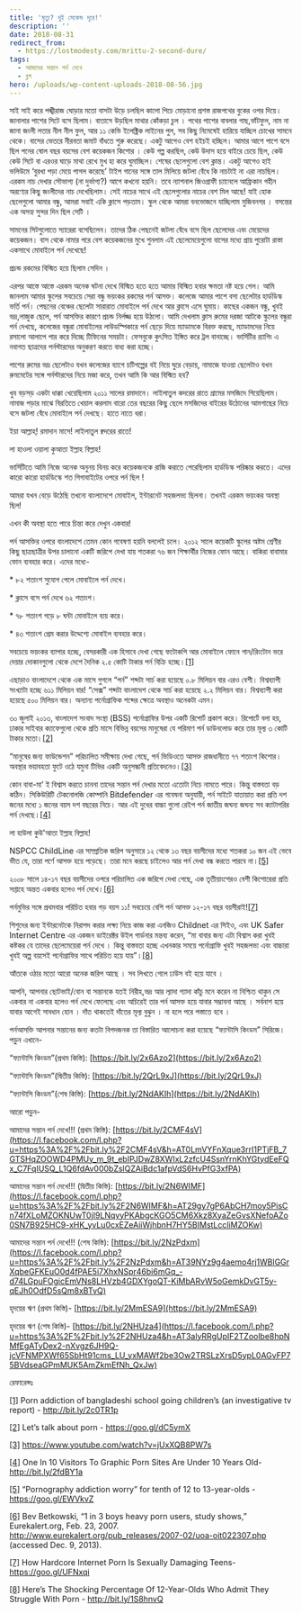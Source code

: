 ```yaml
---
title: 'মৃত্যু? দুই সেকেন্ড দূরে!'
description: ''
date: 2018-08-31
redirect_from:
  - https://lostmodesty.com/mrittu-2-second-dure/
tags:
  - আমাদের সন্তান পর্ন দেখে
  - ব্লগ
hero: /uploads/wp-content-uploads-2018-08-56.jpg
---
```


সাই সাই করে পঙ্খীরাজ ঘোড়ার মতো বাসটা উড়ে চলছিল কালো পিচে মোড়ানো প্রশস্ত রাজপথের বুকের ওপর দিয়ে। জানালার পাশের সিটে বসে ছিলাম। বাতাসে উড়ছিল মাথার কোঁকড়া চুল । পথের পাশের বাবলার গাছ,ভাঁটফুল, নাম না জানা জংলী লতার নীল নীল ফুল, আর ১১ কেভি ইলেক্ট্রিক লাইনের পুল, সব কিছু নিমেষেই হারিয়ে যাচ্ছিল চোখের সামনে থেকে। বাসের ভেতরে নীরবতা জমাট বাঁধতে শুরু করেছে। একটু আগেও বেশ হইচই হচ্ছিল। আমার আশে পাশে বসে ছিল পনের ষোল বছর বয়সের বেশ কয়েকজন কিশোর । কেউ গল্প করছিল, কেউ উদাস হয়ে বাইরে চেয়ে ছিল, কেউ কেউ সিটে বা এরওর ঘাড়ে মাথা রেখে মুখ হা করে ঘুমাচ্ছিল। শেষের ছেলেগুলো বেশ ক্লান্ত। একটু আগেও হাই ভলিউমে ‘বুরখা পড়া মেয়ে পাগল করেছে’ টাইপ গানের সঙ্গে তাল মিলিয়ে জটলা বেঁধে কি নাচটাই না এরা নাচছিল। এরকম নাচ দেখার সৌভাগ্য (না দুর্ভাগ্য?) আগে কখনো হয়নি। তবে ন্যাশনাল জিওগ্রাফী চ্যানেলে আফ্রিকান গহীন অরণ্যের কিছু জংলীদের নাচ দেখেছিলাম। সেই নাচের সাথে এই ছেলেগুলোর নাচের বেশ মিল আছে! যাই হোক ছেলেগুলো আমার বন্ধু, আমরা সবাই একি ক্লাসে পড়তাম। স্কুল থেকে আমরা বনভোজনে যাচ্ছিলাম মুজিবনগর । বসন্তের এক অসহ্য সুন্দর দিন ছিল সেটি ।

সামনের সিটগুলোতে স্যারেরা বসেছিলেন। তাদের ঠিক পেছনেই জটলা বেঁধে বসে ছিল ছেলেদের এবং মেয়েদের কয়েকজন। বাস থেকে নামার পরে বেশ কয়েকজনের মুখে শুনলাম এই ছেলেমেয়েগুলো বাসের মধ্যে প্রায় পুরোটা রাস্তা একসাথে মোবাইলে পর্ন দেখেছে!

প্রচন্ড রকমের বিস্মিত হয়ে ছিলাম সেদিন ।

এরপর আস্তে আস্তে এরকম অনেক ঘটনা দেখে বিস্মিত হতে হতে আমার বিস্মিত হবার ক্ষমতা নষ্ট হয়ে গেল। আমি জানলাম আমার স্কুলের সবচেয়ে সেরা বন্ধু ভয়ংকর রকমের পর্ন আসক্ত। কলেজে আমার পাশে বসা ছেলেটার হার্ডডিস্ক ভর্তি পর্ন। পেছনের বেঞ্চের ছেলেটা সারারাত মোবাইলে পর্ন দেখে আর ক্লাসে এসে ঘুমায়। কাছের একজন বন্ধু, খুবই ভদ্র,লাজুক ছেলে, পর্ন আসক্তির কারণে প্রচন্ড নির্লজ্জ হয়ে উঠলো। আমি দেখলাম ক্লাস রুমের দরজা আটকে স্কুলের বন্ধুরা পর্ন দেখছে, কলেজের বন্ধুরা মোবাইলের লাউডস্পিকারে পর্ন ছেড়ে দিয়ে ম্যাডামকে বিরক্ত করছে, ম্যাডামদের নিয়ে রসালো আলাপে পার করে দিচ্ছে টিফিনের সময়টা। ফেসবুকে কুৎসিত ইঙ্গিত করে ট্রল বানাচ্ছে। ভার্সিটির র‍্যাগিং এ নবাগত ছাত্রদের পর্নস্টারদের অনুকরণ করতে বাধ্য করা হচ্ছে।

পাশের রুমের ভদ্র ছেলেটাও যখন কলেজের ব্যাগে চটিগল্পের বই নিয়ে ঘুরে বেড়ায়, নামাজে যাওয়া ছেলেটাও যখন রুমমেটের সঙ্গে পর্নস্টারদের নিয়ে মজা করে, তখন আমি কি আর বিস্মিত হব?

খুব বড়সড় একটা ধাক্কা খেয়েছিলাম ২০১১ সালের রমাদানে। লাইলাতুল কদরের রাতে গ্রামের মসজিদে গিয়েছিলাম। নামাজ পড়ার মাঝে বিরতিতে খেয়াল করলাম বারো তের বছরের কিছু ছেলে মসজিদের বাইরের উঠোনের আমগাছের নিচে বসে জটলা বেঁধে মোবাইলে পর্ন দেখছে। হাতে নাতে ধরা।

ইয়া আল্লাহ্! রমাদান মাসে! লাইলাতুল ক্বদরের রাতে!

লা হাওলা ওয়ালা কুআতা ইল্লাহ বিল্লাহ!

ভার্সিটিতে আমি নিজে অনেক অনুনয় বিনয় করে কয়েকজনকে রাজি করাতে পেরেছিলাম হার্ডডিস্ক পরিষ্কার করতে। এদের কারো কারো হার্ডডিস্কে শত গিগাবাইটের ওপরে পর্ন ছিল !

আমরা যখন বেড়ে উঠেছি তখনো বাংলাদেশে মোবাইল, ইন্টারনেট সহজলভ্য ছিলনা। তখনই এরকম ভয়ংকর অবস্থা ছিল!

এখন কী অবস্থা হতে পারে চিন্তা করে দেখুন একবার!

পর্ন আসক্তির ওপরে বাংলাদেশে তেমন কোন গবেষণা হয়নি বললেই চলে। ২০১২ সালে কয়েকটি স্কুলের অষ্টম শ্রেণীর কিছু ছাত্রছাত্রীর উপর চালানো একটি জরিপে দেখা যায় শতকরা ৭৬ জন শিক্ষার্থীর নিজের ফোন আছে। বাকিরা বাবামার ফোন ব্যবহার করে। এদের মধ্যে-

\* ৮২ শতাংশ সুযোগ পেলে মোবাইলে পর্ন দেখে।

\* ক্লাসে বসে পর্ন দেখে ৬২ শতাংশ।

\* ৭৮ শতাংশ গড়ে ৮ ঘন্টা মোবাইলে ব্যয় করে।

\* ৪৩ শতাংশ প্রেম করার উদ্দেশ্যে মোবাইল ব্যবহার করে।

সবচেয়ে ভয়ংকর ব্যাপার হচ্ছে, বেসরকারী এক হিসাবে দেখা গেছে ফটোকপি আর মোবাইলে ফোনে গান/রিংটোন ভরে দেয়ার দোকানগুলো থেকে দেশে দৈনিক ২.৫ কোটি টাকার পর্ন বিক্রি হচ্ছে।[\[1\]](https://www.blogger.com/blogger.g?blogID=606604752833102909#_ftn1)

এছাড়াও বাংলাদেশে থেকে এক মাসে গুগলে “পর্ন” শব্দটা সার্চ করা হয়েছে ০.৮ মিলিয়ন বার এরও বেশী। বিশ্বব্যাপী সংখ্যাটা হচ্ছে ৬১১ মিলিয়ন বার! “সেক্স” শব্দটা বাংলাদেশ থেকে সার্চ করা হয়েছে ২.২ মিলিয়ন বার। বিশ্বব্যাপী করা হয়েছে ৫০০ মিলিয়ন বার। অন্যান্য পর্নোগ্রাফিক শব্দের ক্ষেত্রে অবস্থাও অনেকটা এমন।

৩০ জুলাই ২০১৩, বাংলাদেশ সংবাদ সংস্থা (BSS) পর্নোগ্রাফির উপর একটি রিপোর্ট প্রকাশ করে। রিপোর্টে বলা হয়, ঢাকার সাইবার ক্যাফেগুলো থেকে প্রতি মাসে বিভিন্ন বয়সের মানুষেরা যে পরিমাণ পর্ন ডাউনলোড করে তার মূল্য ৩ কোটি টাকার মতো।[\[2\]](https://www.blogger.com/blogger.g?blogID=606604752833102909#_ftn2)

“মানুষের জন্য ফাউন্ডেশন” পরিচালিত সমীক্ষায় দেখা গেছে, পর্ন ভিডিওতে আসক্ত রাজধানীতে ৭৭ শতাংশ কিশোর। অবস্থার ভয়াবহতা ফুটে ওঠে যমুনা টিভির একটি অনুসন্ধানী প্রতিবেদনেও।[\[3\]](https://www.blogger.com/blogger.g?blogID=606604752833102909#_ftn3)

কোন বাবা-মা’ ই বিশ্বাস করতে চাননা তাদের সন্তান পর্ন দেখার মতো এতোটা নিচে নামতে পারে। কিন্তু বাস্তবতা বড় কঠিন। সিকিউরিটি টেকনোলজি কোম্পানি Bitdefender এর গবেষনা অনুযায়ী, পর্ন সাইটে যাতায়াত করা প্রতি দশ জনের মধ্যে ১ জনের বয়স দশ বছরের নিচে। আর এই দুধের বাচ্চা গুলো রেইপ পর্ন জাতীয় জঘন্য জঘন্য সব ক্যাটাগরির পর্ন দেখছে।[\[4\]](https://www.blogger.com/blogger.g?blogID=606604752833102909#_ftn4)

লা হাউলা কুউ'আতা ইল্লাহ বিল্লাহ!

NSPCC ChildLine এর সাম্প্রতিক জরিপ অনুসারে ১২ থেকে ১৩ বছর বয়সীদের মধ্যে শতকরা ১০ জন এই ভেবে ভীত যে, তারা পর্ণে আসক্ত হয়ে পড়েছে। তারা মনে করছে চাইলেও আর পর্ন দেখা বন্ধ করতে পারবে না।[\[5\]](https://www.blogger.com/blogger.g?blogID=606604752833102909#_ftn5)

২০০৮ সালে ১৪-১৭ বছর বয়সীদের ওপরে পরিচালিত এক জরিপে দেখা গেছে, এক তৃতীয়াংশেরও বেশী কিশোরেরা প্রতি সপ্তাহে অন্তত একবার হলেও পর্ন দেখে।[\[6\]](https://www.blogger.com/blogger.g?blogID=606604752833102909#_ftn6)

পর্নমুভির সঙ্গে প্রথমবার পরিচিত হবার গড় বয়স ১১! সবচেয়ে বেশি পর্ন আসক্ত ১২-১৭ বছর বয়সীরাই\![\[7\]](https://www.blogger.com/blogger.g?blogID=606604752833102909#_ftn7)

শিশুদের জন্য ইন্টারনেটকে নিরাপদ করার লক্ষ্য নিয়ে কাজ করা এনজিও Childnet এর সিইও, এবং UK Safer Internet Centre এর একজন ডাইরেক্টর উইল গার্ডনার মন্তব্য করেন, “মা বাবার জন্য এটা বিশ্বাস করা খুবই কষ্টকর যে তাদের ছেলেমেয়েরা পর্ন দেখে । কিন্তু বাস্তবতা হচ্ছে এখনকার সময়ে পর্নোগ্রাফি খুবই সহজলভ্য এবং বাচ্চারা খুবই অল্প বয়সেই পর্নোগ্রাফির সাথে পরিচিত হয়ে যায়”।[\[8\]](https://www.blogger.com/blogger.g?blogID=606604752833102909#_ftn8)

আঁতকে ওঠার মতো আরো অনেক জরিপ আছে । সব লিখতে গেলে ঢাউস বই হয়ে যাবে ।

আপনি, আপনার ছোটভাই/বোন বা সন্তানকে যতই নিরীহ,ভদ্র আর ল্যাদা গ্যাদা কাঁচু মনে করেন না নিশ্চিত থাকুন সে একবার না একবার হলেও পর্ন দেখে ফেলেছে এবং অচিরেই তার পর্ন আসক্ত হয়ে যাবার সম্ভাবনা আছে । সর্বনাশ হয়ে যাবার আগেই সাবধান হোন । দাঁত থাকতেই দাঁতের মূল্য বুঝুন । না হলে পরে পস্তাতে হবে ।

পর্নআসক্তি আপনার সন্তানের জন্য কতটা বিপদজনক তা বিস্তারিত আলোচনা করা হয়েছে “ফ্যান্টাসি কিংডম” সিরিজে। পড়ুন এখানে-

“ফ্যান্টাসি কিংডম”(প্রথম কিস্তি): [https://bit.ly/2x6Azo2](https://bit.ly/2x6Azo2)

“ফ্যান্টাসি কিংডম”(দ্বিতীয় কিস্তি): [https://bit.ly/2QrL9xJ](https://bit.ly/2QrL9xJ)

“ফ্যান্টাসি কিংডম”(শেষ কিস্তি): [https://bit.ly/2NdAKIh](https://bit.ly/2NdAKIh)

আরো পড়ুন-

আমাদের সন্তান পর্ন দেখে!!! (প্রথম কিস্তি): [https://bit.ly/2CMF4sV](https://l.facebook.com/l.php?u=https%3A%2F%2Fbit.ly%2F2CMF4sV&h=AT0LmVYFnXque3rrI1PTjFB_7GTSHqZOOWD4PMUy_m_9t_ebIPJDwZ8XWIxL2zfcU4SsnYrnKhYGtydEeFQx_C7FqIUSQ_L1Q6fdAv000bZslQZAiBdc1afpVdS6HvPfG3xfPA)

আমাদের সন্তান পর্ন দেখে!!! (দ্বিতীয় কিস্তি): [https://bit.ly/2N6WIMF](https://l.facebook.com/l.php?u=https%3A%2F%2Fbit.ly%2F2N6WIMF&h=AT29gy7gP6AbCH7moy5PisCn74fXLoMZOKNUwT0jI9LNqvyPKAbgcKGO5CM6Xkz8XyaZeGvsXNefoAZo0SN7B925HC9-xHK_yvLu0cxEZeAiiWjhbnH7HY5BIMstLccliMZOKw)

আমাদের সন্তান পর্ন দেখে!!! (শেষ কিস্তি): [https://bit.ly/2NzPdxm](https://l.facebook.com/l.php?u=https%3A%2F%2Fbit.ly%2F2NzPdxm&h=AT39NYz9g4aemo4rj1WBlGGrXqbeGFKEuO0d4fPAE5i7XhxNSpr46bi6mGq_-d74LGpuFOgicEmVNs8LHVzb4GDXYgoQT-KiMbARvW5oGemkDvGT5y-qEJh0OdfD5sQm8xBTvQ)

হৃদয়ের ঋণ (প্রথম কিস্তি)- [https://bit.ly/2MmESA9](https://bit.ly/2MmESA9)

হৃদয়ের ঋণ (শেষ কিস্তি)- [https://bit.ly/2NHUza4](https://l.facebook.com/l.php?u=https%3A%2F%2Fbit.ly%2F2NHUza4&h=AT3alyRRgUpIF2TZoolbe8hpNMfEgATyDex2-nXvgz6JH9Q-jcVFNMPXWf65SbHt91cms_LU_yxMAWf2be3Ow2TRSLzXrsD5ypL0AGvFP75BVdseaGPmMUK5AmZkmEfNh_QxJw)

রেফারেন্সঃ

[\[1\]](https://www.blogger.com/blogger.g?blogID=606604752833102909#_ftnref1) Porn addiction of bangladeshi school going children’s (an investigative tv report) - http://bit.ly/2c0TR1p

[\[2\]](https://www.blogger.com/blogger.g?blogID=606604752833102909#_ftnref2) Let’s talk about porn - https://goo.gl/dC5ymX

[\[3\]](https://www.blogger.com/blogger.g?blogID=606604752833102909#_ftnref3) https://www.youtube.com/watch?v=jUxXQB8PW7s

[\[4\]](https://www.blogger.com/blogger.g?blogID=606604752833102909#_ftnref4) One In 10 Visitors To Graphic Porn Sites Are Under 10 Years Old- http://bit.ly/2fdBY1a

[\[5\]](https://www.blogger.com/blogger.g?blogID=606604752833102909#_ftnref5) “Pornography addiction worry” for tenth of 12 to 13-year-olds - https://goo.gl/EWVkvZ

[\[6\]](https://www.blogger.com/blogger.g?blogID=606604752833102909#_ftnref6) Bev Betkowski, “1 in 3 boys heavy porn users, study shows,” Eurekalert.org, Feb. 23, 2007. http://www.eurekalert.org/pub_releases/2007-02/uoa-oit022307.php (accessed Dec. 9, 2013).

[\[7\]](https://www.blogger.com/blogger.g?blogID=606604752833102909#_ftnref7) How Hardcore Internet Porn Is Sexually Damaging Teens- https://goo.gl/UFNxqi

[\[8\]](https://www.blogger.com/blogger.g?blogID=606604752833102909#_ftnref8) Here’s The Shocking Percentage Of 12-Year-Olds Who Admit They Struggle With Porn - http://bit.ly/1S8hnvQ
